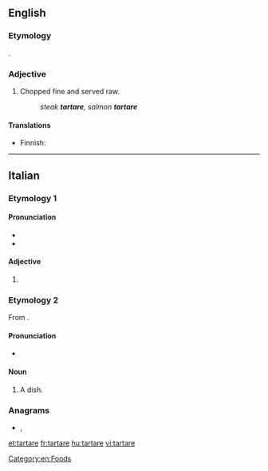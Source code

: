 ==English==
{{wikipedia|steak tartare}}

===Etymology===
{{etyl|fr|en}} {{m|fr|tartare}}.

===Adjective===
{{en-adj|-}}

# Chopped fine and served raw.
#: ''steak '''tartare''', salmon '''tartare'''''

====Translations====
{{trans-top}}
* Finnish: {{t+|fi|tartar}}
{{trans-mid}}
{{trans-bottom}}

[[Category:en:Foods]]

----

==Italian==
===Etymology 1===
====Pronunciation====
* {{IPA|/ˈtar.ta.re/|[ˈt̪är̺t̪är̺e̞]|lang=it}}
* {{hyphenation|tàr|ta|re|lang=it}}

====Adjective====
{{head|it|adjective form}}
# {{inflection of|lang=it|tartaro|tartaro|f|p}}

===Etymology 2===
From {{der|it|fr|tartare}}.

====Pronunciation====
* {{IPA|/tarˈtar/|[t̪är̺ˈt̪är̺]|lang=it}}

====Noun====
{{head|it|nouns|g=f}}
# {{cx|lang=it|cooking}} A {{l|en|tartar}} dish.

===Anagrams===
* {{l|it|atterra}}, {{l|it|atterrà}}

[[et:tartare]]
[[fr:tartare]]
[[hu:tartare]]
[[vi:tartare]]